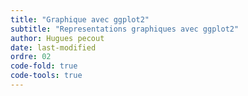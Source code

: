 ```yaml
---
title: "Graphique avec ggplot2"
subtitle: "Representations graphiques avec ggplot2"
author: Hugues pecout
date: last-modified
ordre: 02
code-fold: true
code-tools: true
---
```


